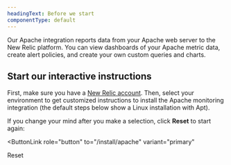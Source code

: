 ```yaml
---
headingText: Before we start
componentType: default
---
```


Our Apache integration reports data from your Apache web server to the New Relic platform. You can view dashboards of your Apache metric data, create alert policies, and create your own custom queries and charts.

## Start our interactive instructions

First, make sure you have a [New Relic account](https://newrelic.com/signup). Then, select your environment to get customized instructions to install the Apache monitoring integration (the default steps below show a Linux installation with Apt).

If you change your mind after you make a selection, click **Reset** to start again:

<ButtonLink
  role="button"
  to="/install/apache"
  variant="primary"
>
  Reset
</ButtonLink>

